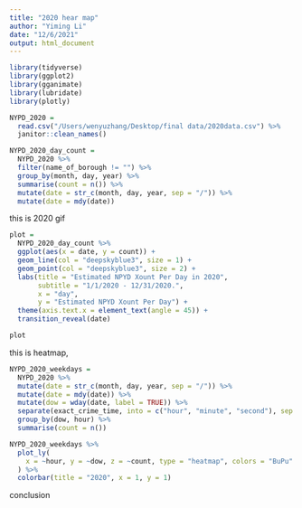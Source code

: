 ```yaml
---
title: "2020 hear map"
author: "Yiming Li"
date: "12/6/2021"
output: html_document
---
```


```r
library(tidyverse)
library(ggplot2)
library(gganimate)
library(lubridate)
library(plotly)
```


```r
NYPD_2020 = 
  read.csv("/Users/wenyuzhang/Desktop/final data/2020data.csv") %>% 
  janitor::clean_names() 
```

```r
NYPD_2020_day_count = 
  NYPD_2020 %>% 
  filter(name_of_borough != "") %>%  
  group_by(month, day, year) %>% 
  summarise(count = n()) %>% 
  mutate(date = str_c(month, day, year, sep = "/")) %>% 
  mutate(date = mdy(date)) 
```

this is 2020 gif
```r
plot = 
  NYPD_2020_day_count %>% 
  ggplot(aes(x = date, y = count)) +
  geom_line(col = "deepskyblue3", size = 1) + 
  geom_point(col = "deepskyblue3", size = 2) + 
  labs(title = "Estimated NPYD Xount Per Day in 2020",
       subtitle = "1/1/2020 - 12/31/2020.",
       x = "day", 
       y = "Estimated NPYD Xount Per Day") +
  theme(axis.text.x = element_text(angle = 45)) +
  transition_reveal(date) 

plot
```

this is heatmap,

```r
NYPD_2020_weekdays = 
  NYPD_2020 %>% 
  mutate(date = str_c(month, day, year, sep = "/")) %>% 
  mutate(date = mdy(date)) %>% 
  mutate(dow = wday(date, label = TRUE)) %>% 
  separate(exact_crime_time, into = c("hour", "minute", "second"), sep = ":") %>% 
  group_by(dow, hour) %>% 
  summarise(count = n())
```

```r
NYPD_2020_weekdays %>%
  plot_ly(
    x = ~hour, y = ~dow, z = ~count, type = "heatmap", colors = "BuPu"
  ) %>%
  colorbar(title = "2020", x = 1, y = 1) 
```

conclusion

